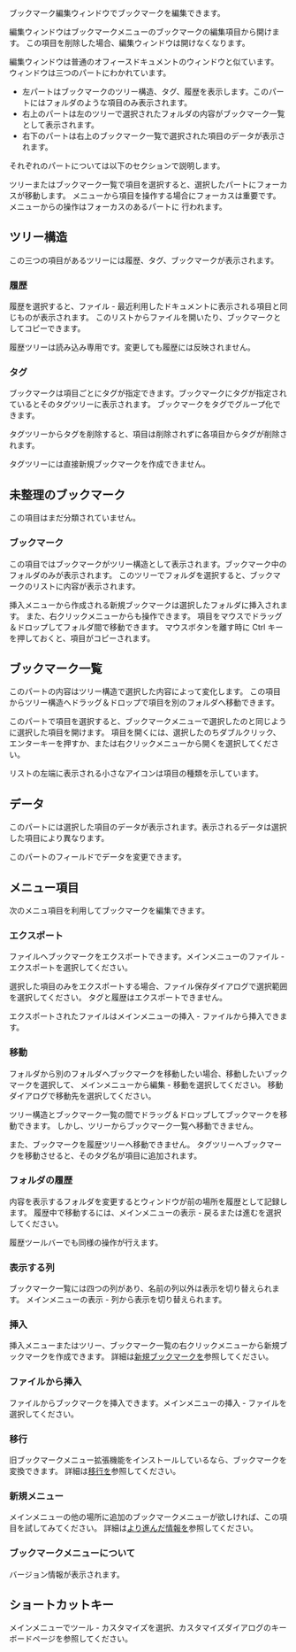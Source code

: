 
ブックマーク編集ウィンドウでブックマークを編集できます。

編集ウィンドウはブックマークメニューのブックマークの編集項目から開けます。
この項目を削除した場合、編集ウィンドウは開けなくなります。 

編集ウィンドウは普通のオフィースドキュメントのウィンドウと似ています。
ウィンドウは三つのパートにわかれています。
* 左パートはブックマークのツリー構造、タグ、履歴を表示します。このパートにはフォルダのような項目のみ表示されます。
* 右上のパートは左のツリーで選択されたフォルダの内容がブックマーク一覧として表示されます。
* 右下のパートは右上のブックマーク一覧で選択された項目のデータが表示されます。

それぞれのパートについては以下のセクションで説明します。

ツリーまたはブックマーク一覧で項目を選択すると、選択したパートにフォーカスが移動します。
メニューから項目を操作する場合にフォーカスは重要です。メニューからの操作はフォーカスのあるパートに
行われます。

{{Bookmark|hid/mytools.bookmarks.BookmarksMenu:tree|bookmarks|ブックマークのフォルダ}}

== ツリー構造 ==
この三つの項目があるツリーには履歴、タグ、ブックマークが表示されます。 

=== 履歴 ===
履歴を選択すると、ファイル - 最近利用したドキュメントに表示される項目と同じものが表示されます。
このリストからファイルを開いたり、ブックマークとしてコピーできます。

履歴ツリーは読み込み専用です。変更しても履歴には反映されません。

=== タグ ===
ブックマークは項目ごとにタグが指定できます。ブックマークにタグが指定されているとそのタグツリーに表示されます。
ブックマークをタグでグループ化できます。

タグツリーからタグを削除すると、項目は削除されずに各項目からタグが削除されます。

タグツリーには直接新規ブックマークを作成できません。

== 未整理のブックマーク ==
この項目はまだ分類されていません。

=== ブックマーク ===
この項目ではブックマークがツリー構造として表示されます。ブックマーク中のフォルダのみが表示されます。
このツリーでフォルダを選択すると、ブックマークのリストに内容が表示されます。

挿入メニューから作成される新規ブックマークは選択したフォルダに挿入されます。
また、右クリックメニューからも操作できます。
項目をマウスでドラッグ＆ドロップしてフォルダ間で移動できます。
マウスボタンを離す時に Ctrl キーを押しておくと、項目がコピーされます。

{{Bookmark|hid/mytools.bookmarks.BookmarksMenu:grid|bookmarks|選択したフォルダのブックマーク}}

== ブックマーク一覧 ==
このパートの内容はツリー構造で選択した内容によって変化します。
この項目からツリー構造へドラッグ＆ドロップで項目を別のフォルダへ移動できます。

このパートで項目を選択すると、ブックマークメニューで選択したのと同じように選択した項目を開けます。
項目を開くには、選択したのちダブルクリック、エンターキーを押すか、または右クリックメニューから開くを選択してください。

リストの左端に表示される小さなアイコンは項目の種類を示しています。

{{Bookmark|hid/mytools.bookmarks.BookmarksMenu:data|bookmarks|選択したブックマークのデータ}}

== データ ==
このパートには選択した項目のデータが表示されます。表示されるデータは選択した項目により異なります。

このパートのフィールドでデータを変更できます。 

== メニュー項目 ==
次のメニュ項目を利用してブックマークを編集できます。

=== エクスポート ===
ファイルへブックマークをエクスポートできます。メインメニューのファイル - エクスポートを選択してください。

選択した項目のみをエクスポートする場合、ファイル保存ダイアログで選択範囲を選択してください。
タグと履歴はエクスポートできません。

エクスポートされたファイルはメインメニューの挿入 - ファイルから挿入できます。

{{Bookmark|hid/mytools.bookmarks.BookmarksMenu:command.move|bookmarks|ブックマークの移動}}

=== 移動 ===
フォルダから別のフォルダへブックマークを移動したい場合、移動したいブックマークを選択して、
メインメニューから編集 - 移動を選択してください。
移動ダイアログで移動先を選択してください。

ツリー構造とブックマーク一覧の間でドラッグ＆ドロップしてブックマークを移動できます。
しかし、ツリーからブックマーク一覧へ移動できません。 

また、ブックマークを履歴ツリーへ移動できません。
タグツリーへブックマークを移動させると、そのタグ名が項目に追加されます。

=== フォルダの履歴 ===
内容を表示するフォルダを変更するとウィンドウが前の場所を履歴として記録します。
履歴中で移動するには、メインメニューの表示 - 戻るまたは進むを選択してください。

履歴ツールバーでも同様の操作が行えます。

=== 表示する列 ===
ブックマーク一覧には四つの列があり、名前の列以外は表示を切り替えられます。
メインメニューの表示 - 列から表示を切り替えられます。

=== 挿入 ===
挿入メニューまたはツリー、ブックマーク一覧の右クリックメニューから新規ブックマークを作成できます。
詳細は[[bookmark|新規ブックマーク]]を参照してください。

=== ファイルから挿入 ===
ファイルからブックマークを挿入できます。メインメニューの挿入 - ファイルを選択してください。 

=== 移行 ===
旧ブックマークメニュー拡張機能をインストールしているなら、ブックマークを変換できます。
詳細は[[migration|移行]]を参照してください。

=== 新規メニュー ===
メインメニューの他の場所に追加のブックマークメニューが欲しければ、この項目を試してみてください。
詳細は[[further|より進んだ情報]]を参照してください。

=== ブックマークメニューについて ===
バージョン情報が表示されます。

== ショートカットキー ==
メインメニューでツール - カスタマイズを選択、カスタマイズダイアログのキーボードページを参照してください。
